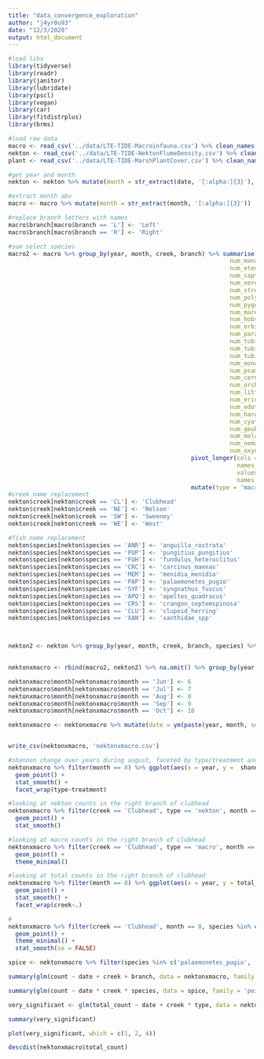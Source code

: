 ```yaml
---
title: "data_convergence_exploration"
author: "j4yr0u93"
date: "12/3/2020"
output: html_document
---
```


```r
#load libs
library(tidyverse)
library(readr)
library(janitor)
library(lubridate)
library(pscl)
library(vegan)
library(car)
library(fitdistrplus)
library(brms)

#load raw data
macro <- read_csv('../data/LTE-TIDE-Macroinfauna.csv') %>% clean_names()
nekton <- read_csv('../data/LTE-TIDE-NektonFlumeDensity.csv') %>% clean_names()
plant <- read_csv('../data/LTE-TIDE-MarshPlantCover.csv') %>% clean_names()

#get year and month
nekton <- nekton %>% mutate(month = str_extract(date, '[:alpha:]{3}'), year = as.double(str_extract(date, '[:digit:]{4}')))

#extract month abv
macro <- macro %>% mutate(month = str_extract(month, '[:alpha:]{3}'))

#replace branch letters with names
macro$branch[macro$branch == 'L'] <- 'Left'
macro$branch[macro$branch == 'R'] <- 'Right'

#sum select species
macro2 <- macro %>% group_by(year, month, creek, branch) %>% summarise(num_fabricia_sabella = sum(num_fabricia_sabella),
                                                               num_manayunkia_aestuarina = sum (num_manayunkia_aestuarina),
                                                               num_eteone_heteropoda = sum(num_eteone_heteropoda),
                                                               num_captiella_capitata = sum(num_captiella_capitata),
                                                               num_nereis_diversicolor = sum(num_nereis_diversicolor),
                                                               num_streblospio_benedicti = sum(num_streblospio_benedicti),
                                                               num_polydora_cornuta = sum(num_polydora_cornuta),
                                                               num_pygospio_elegans = sum(num_pygospio_elegans),
                                                               num_marenzelleria_viridis = sum(num_marenzelleria_viridis),
                                                               num_hobsonia_florida = sum(num_hobsonia_florida),
                                                               num_orbiniidae = sum(num_orbiniidae),
                                                               num_paranais_litoralis = sum(num_paranais_litoralis),
                                                               num_tubificoides_benedeni = sum(num_tubificoides_benedeni),
                                                               num_tubificoides_wasselli = sum(num_tubificoides_wasselli),
                                                               num_tubificoides_brownae = sum(num_tubificoides_brownae),
                                                               num_monopylephorus_sp = sum(num_monopylephorus_sp),
                                                               num_psammoryctides_sp = sum(num_psammoryctides_sp),
                                                               num_cernosvitoviella_immota = sum(num_cernosvitoviella_immota),
                                                               num_orchestia_grillus = sum(num_orchestia_grillus),
                                                               num_littorophiloscia_vittata = sum(num_littorophiloscia_vittata),
                                                               num_erichsonella_attenuata = sum(num_erichsonella_attenuata),
                                                               num_edotea_triloba = sum(num_edotea_triloba),
                                                               num_hargeria_rapax = sum(num_hargeria_rapax),
                                                               num_cyathura_polita = sum(num_cyathura_polita),
                                                               num_geukensia_demissa = sum(num_geukensia_demissa),
                                                               num_melampus_b = sum(num_melampus_b),
                                                               num_nematostella_vectensis = sum(num_nematostella_vectensis),
                                                               num_oxyurostylis_smithi = sum(num_oxyurostylis_smithi)) %>%
                                                    pivot_longer(cols = starts_with('num_'),
                                                                 names_to = 'species',
                                                                 values_to = 'count',
                                                                 names_prefix = 'num_') %>%
                                                    mutate(type = 'macro')
#creek name replacement
nekton$creek[nekton$creek == 'CL'] <- 'Clubhead'
nekton$creek[nekton$creek == 'NE'] <- 'Nelson'
nekton$creek[nekton$creek == 'SW'] <- 'Sweeney'
nekton$creek[nekton$creek == 'WE'] <- 'West'

#fish name replacement
nekton$species[nekton$species == 'ANR'] <- 'anguilla_rostrata'
nekton$species[nekton$species == 'PUP'] <- 'pungitius_pungitius'
nekton$species[nekton$species == 'FUH'] <- 'fundulus_heteroclitus'
nekton$species[nekton$species == 'CRC'] <- 'carcinus_maenas'
nekton$species[nekton$species == 'MEM'] <- 'menidia_menidia'
nekton$species[nekton$species == 'PAP'] <- 'palaemonetes_pugio'
nekton$species[nekton$species == 'SYF'] <- 'syngnathus_fuscus'
nekton$species[nekton$species == 'APQ'] <- 'apeltes_quadracus'
nekton$species[nekton$species == 'CRS'] <- 'crangon_septemspinosa'
nekton$species[nekton$species == 'CLU'] <- 'clupeid_herring'
nekton$species[nekton$species == 'XAN'] <- 'xanthidae_spp'



nekton2 <- nekton %>% group_by(year, month, creek, branch, species) %>% summarise(count = sum(number_caught)) %>% mutate(type = 'nekton')
  

nektonxmacro <- rbind(macro2, nekton2) %>% na.omit() %>% group_by(year, month, creek, branch, type) %>% mutate(count_percent = count/sum(count), shannon = diversity(count, index = 'shannon'), total_count = sum(count), treatment = ifelse(creek %in% c('Clubhead', 'Sweeney'), 'fertilized', 'control'))

nektonxmacro$month[nektonxmacro$month == 'Jun'] <- 6
nektonxmacro$month[nektonxmacro$month == 'Jul'] <- 7
nektonxmacro$month[nektonxmacro$month == 'Aug'] <- 8
nektonxmacro$month[nektonxmacro$month == 'Sep'] <- 9
nektonxmacro$month[nektonxmacro$month == 'Oct'] <- 10

nektonxmacro <- nektonxmacro %>% mutate(date = ym(paste(year, month, sep='-')))


write_csv(nektonxmacro, 'nektonxmacro.csv')

#shannon change over years during august, faceted by type/treatment and colored by creek location, branches kept together
nektonxmacro %>% filter(month == 8) %>% ggplot(aes(x = year, y =  shannon, color = creek)) +
  geom_point() +
  stat_smooth() +
  facet_wrap(type~treatment)

#looking at nekton counts in the right branch of clubhead
nektonxmacro %>% filter(creek == 'Clubhead', type == 'nekton', month == 8, branch == 'Right') %>% ggplot(aes(x = year, y = count, color = species)) +
  geom_point() +
  stat_smooth()

#looking at macro counts in the right branch of clubhead
nektonxmacro %>% filter(creek == 'Clubhead', type == 'macro', month == 8, branch == 'Right') %>% ggplot(aes(x = year, y = count, color = species)) +
  geom_point() +
  theme_minimal()

#looking at total counts in the right branch of clubhead
nektonxmacro %>% filter(month == 8) %>% ggplot(aes(x = year, y = total_count, color = type)) +
  geom_point() +
  stat_smooth() +
  facet_wrap(creek~.)

#
nektonxmacro %>% filter(creek == 'Clubhead', month == 8, species %in% c('palaemonetes_pugio', 'fundulus_heteroclitus', 'streblospio_benedicti', 'manayunkia_aestuarina', 'menidia_menidia'), branch == 'Right') %>% ggplot(aes(x = year, y = count, color = species)) +
  geom_point() +
  theme_minimal() +
  stat_smooth(se = FALSE)

spice <- nektonxmacro %>% filter(species %in% c('palaemonetes_pugio', 'fundulus_heteroclitus', 'streblospio_benedicti', 'manayunkia_aestuarina', 'menidia_menidia'))

summary(glm(count ~ date + creek + branch, data = nektonxmacro, family = 'poisson'))

summary(glm(count ~ date * creek * species, data = spice, family = 'poisson'))

very_significant <- glm(total_count ~ date + creek * type, data = nektonxmacro)

summary(very_significant)

plot(very_significant, which = c(1, 2, 4))

descdist(nektonxmacro$total_count)
```